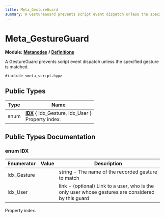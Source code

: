 ```yaml
---
title: Meta_GestureGuard
summary: A GestureGuard prevents script event dispatch unless the specified gesture is matched. 
---
```


# Meta_GestureGuard

**Module:** **[Metanodes](../../modules/metanodes/index.mdx)** **/** **[Definitions](../../modules/metanodes/definitions.mdx)**

A GestureGuard prevents script event dispatch unless the specified gesture is matched. 

`#include <meta_script.hpp>`

## Public Types

| Type           | Name           |
| -------------- | -------------- |
| enum| **[IDX](#enum-idx)** \{ Idx_Gesture, Idx_User \}<br />Property index.  |

## Public Types Documentation

### enum IDX

| Enumerator | Value | Description |
| ---------- | ----- | ----------- |
| Idx_Gesture | | string - The name of the recorded gesture to match   |
| Idx_User | | link - (optional) Link to a user, who is the only user whose gestures are considered by this guard   |

Property index. 
